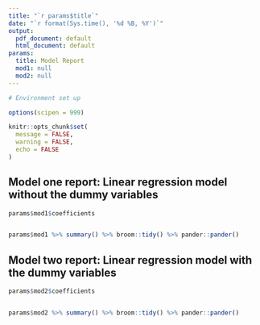 ```yaml
---
title: "`r params$title`"
date: "`r format(Sys.time(), '%d %B, %Y')`"
output:
  pdf_document: default
  html_document: default
params:
  title: Model Report
  mod1: null
  mod2: null
---
```




```r

# Environment set up

options(scipen = 999)

knitr::opts_chunk$set(
  message = FALSE,
  warning = FALSE,
  echo = FALSE
)

```

## Model one report: Linear regression model without the dummy variables



```r

params$mod1$coefficients


params$mod1 %>% summary() %>% broom::tidy() %>% pander::pander()

```

## Model two report: Linear regression model with the dummy variables


```r
params$mod2$coefficients


params$mod2 %>% summary() %>% broom::tidy() %>% pander::pander()

```

